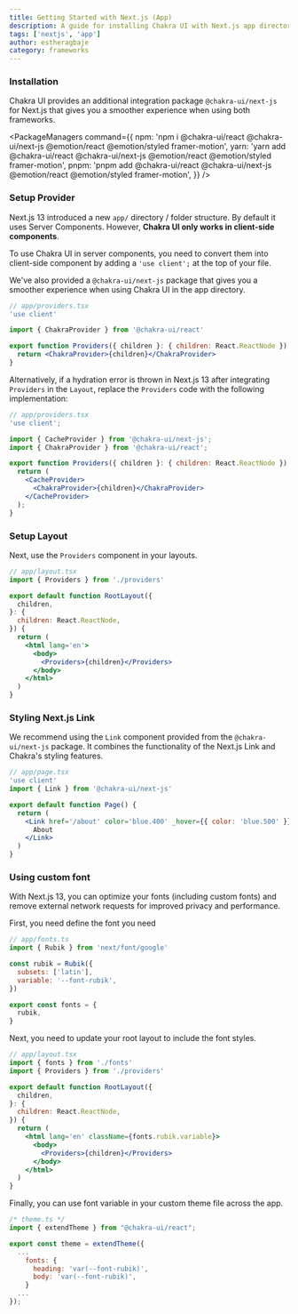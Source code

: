 ```yaml
---
title: Getting Started with Next.js (App)
description: A guide for installing Chakra UI with Next.js app directory
tags: ['nextjs', 'app']
author: estheragbaje
category: frameworks
---
```


### Installation

Chakra UI provides an additional integration package `@chakra-ui/next-js` for
Next.js that gives you a smoother experience when using both frameworks.

<PackageManagers
  command={{
    npm: 'npm i @chakra-ui/react @chakra-ui/next-js @emotion/react @emotion/styled framer-motion',
    yarn: 'yarn add @chakra-ui/react @chakra-ui/next-js @emotion/react @emotion/styled framer-motion',
    pnpm: 'pnpm add @chakra-ui/react @chakra-ui/next-js @emotion/react @emotion/styled framer-motion',
  }}
/>

### Setup Provider

Next.js 13 introduced a new `app/` directory / folder structure. By default it
uses Server Components. However, **Chakra UI only works in client-side
components**.

To use Chakra UI in server components, you need to convert them into client-side
component by adding a `'use client';` at the top of your file.

We've also provided a `@chakra-ui/next-js` package that gives you a smoother
experience when using Chakra UI in the app directory.

```jsx live=false
// app/providers.tsx
'use client'

import { ChakraProvider } from '@chakra-ui/react'

export function Providers({ children }: { children: React.ReactNode }) {
  return <ChakraProvider>{children}</ChakraProvider>
}
```

Alternatively, if a hydration error is thrown in Next.js 13 after integrating `Providers` in the `Layout`, replace the `Providers` code with the following implementation:

```jsx live=false
// app/providers.tsx
'use client';

import { CacheProvider } from '@chakra-ui/next-js';
import { ChakraProvider } from '@chakra-ui/react';

export function Providers({ children }: { children: React.ReactNode }) {
  return (
    <CacheProvider>
      <ChakraProvider>{children}</ChakraProvider>
    </CacheProvider>
  );
}
```

### Setup Layout

Next, use the `Providers` component in your layouts.

```jsx live=false
// app/layout.tsx
import { Providers } from './providers'

export default function RootLayout({
  children,
}: {
  children: React.ReactNode,
}) {
  return (
    <html lang='en'>
      <body>
        <Providers>{children}</Providers>
      </body>
    </html>
  )
}
```

### Styling Next.js Link

We recommend using the `Link` component provided from the `@chakra-ui/next-js`
package. It combines the functionality of the Next.js Link and Chakra's styling
features.

```jsx live=false
// app/page.tsx
'use client'
import { Link } from '@chakra-ui/next-js'

export default function Page() {
  return (
    <Link href='/about' color='blue.400' _hover={{ color: 'blue.500' }}>
      About
    </Link>
  )
}
```

### Using custom font

With Next.js 13, you can optimize your fonts (including custom fonts) and remove
external network requests for improved privacy and performance.

First, you need define the font you need

```jsx live=false
// app/fonts.ts
import { Rubik } from 'next/font/google'

const rubik = Rubik({
  subsets: ['latin'],
  variable: '--font-rubik',
})

export const fonts = {
  rubik,
}
```

Next, you need to update your root layout to include the font styles.

```jsx live=false
// app/layout.tsx
import { fonts } from './fonts'
import { Providers } from './providers'

export default function RootLayout({
  children,
}: {
  children: React.ReactNode,
}) {
  return (
    <html lang='en' className={fonts.rubik.variable}>
      <body>
        <Providers>{children}</Providers>
      </body>
    </html>
  )
}
```

Finally, you can use font variable in your custom theme file across the app.

```jsx live=false
/* theme.ts */
import { extendTheme } from "@chakra-ui/react";

export const theme = extendTheme({
  ...
    fonts: {
      heading: 'var(--font-rubik)',
      body: 'var(--font-rubik)',
    }
  ...
});
```

